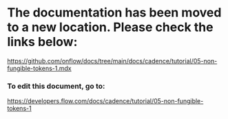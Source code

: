 # The documentation has been moved to a new location. Please check the links below:

https://github.com/onflow/docs/tree/main/docs/cadence/tutorial/05-non-fungible-tokens-1.mdx

### To edit this document, go to:

https://developers.flow.com/docs/cadence/tutorial/05-non-fungible-tokens-1

